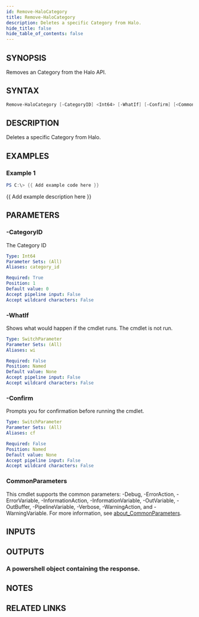 ```yaml
---
id: Remove-HaloCategory
title: Remove-HaloCategory
description: Deletes a specific Category from Halo.
hide_title: false
hide_table_of_contents: false
---
```


## SYNOPSIS

Removes an Category from the Halo API.

## SYNTAX

```powershell
Remove-HaloCategory [-CategoryID] <Int64> [-WhatIf] [-Confirm] [<CommonParameters>]
```

## DESCRIPTION

Deletes a specific Category from Halo.

## EXAMPLES

### Example 1

```powershell
PS C:\> {{ Add example code here }}
```

{{ Add example description here }}

## PARAMETERS

### -CategoryID

The Category ID

```yaml
Type: Int64
Parameter Sets: (All)
Aliases: category_id

Required: True
Position: 1
Default value: 0
Accept pipeline input: False
Accept wildcard characters: False
```

### -WhatIf

Shows what would happen if the cmdlet runs.
The cmdlet is not run.

```yaml
Type: SwitchParameter
Parameter Sets: (All)
Aliases: wi

Required: False
Position: Named
Default value: None
Accept pipeline input: False
Accept wildcard characters: False
```

### -Confirm

Prompts you for confirmation before running the cmdlet.

```yaml
Type: SwitchParameter
Parameter Sets: (All)
Aliases: cf

Required: False
Position: Named
Default value: None
Accept pipeline input: False
Accept wildcard characters: False
```

### CommonParameters

This cmdlet supports the common parameters: -Debug, -ErrorAction, -ErrorVariable, -InformationAction, -InformationVariable, -OutVariable, -OutBuffer, -PipelineVariable, -Verbose, -WarningAction, and -WarningVariable. For more information, see [about_CommonParameters](http://go.microsoft.com/fwlink/?LinkID=113216).

## INPUTS

## OUTPUTS

### A powershell object containing the response.

## NOTES

## RELATED LINKS
